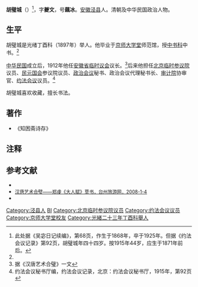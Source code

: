 {{Infobox Officeholder
|姓名=胡璧城
|圖像=File:胡璧城.jpg
|圖像大小=200px
|圖像說明=  
| 字       = 
| 號       = 
| 別名     = 
| 出生名   = 
| 出生日期 = 
| 出生地點 = 
| 逝世日期 = 
| 逝世地點 = 
| 死因     = 
| 墓地     = 
| 墓地座標 = 
| 籍貫     = 
| 國籍     = 
| 公民權   = 
| 政黨     = 
| 其他政黨 = 
| 身高     = 
| 配偶     = 
| 伴侶     = 
| 兒女     = 
| 父母     = 
| 親屬     = 
| 居住地   = 
| 學歷     = 
| 母校     = 
| 職業     = 
| 專業     = 
| 知名原因 = 
| 著作     = 
| 宗教信仰 = 
| 獲獎     = 
| 簽名     = 
| 腳註     = 
}}
'''胡璧城'''（{{bd|1868年||1925年|}}）<ref>此处据《吴宓日记续编》，第68页，作生于1868年，卒于1925年。但据《约法会议记录》第92页，胡璧城年四十四岁。按1915年44岁，应生于1871年前后。</ref>，字'''夔文'''，号'''藕冰'''。[[安徽|安徽]][[泾县|泾县]]人。清朝及中华民国政治人物。

==生平==
胡璧城是光绪丁酉科（1897年）举人。他毕业于[[京师大学堂|京师大学堂]]师范馆，授[[中书科|中书科]]中书。<ref name=htys/>

[[中华民国|中华民国]]成立后，1912年他任[[安徽省临时议会|安徽省临时议会]]议长。<ref name=htys>据《汉唐艺术合璧》一文</ref>后来他担任[[北京临时参议院|北京临时参议院]]议员、[[民元国会|民元国会]]参议院议员、[[政治会议|政治会议]]秘书、政治会议代理秘书长、[[审计院|审计院]]协审官、[[约法会议|约法会议]]议员。<ref>约法会议秘书厅编，约法会议记录，北京：约法会议秘书厅，1915年，第92页</ref>

胡璧城喜欢收藏，擅长书法。

==著作==
*《知困斋诗存》

==注释==
{{reflist}}

==参考文献==
* <span style="font-size:90%;">{{Cite book<!--|和書-->|author = |title = 吴宓日记续编|year = 2006|publisher = 生活・讀書・新知三联书店|location= 北京|isbn =}}</span>
* <span style="font-size:90%;">[http://www.eutz.cn/Shownews.asp?ArticleID=2464 汉唐艺术合璧——郑虔《大人赋》草书，台州旅游网，2008-1-4]{{dead link|date=2018年4月 |bot=InternetArchiveBot |fix-attempted=yes }}</span>
* <span style="font-size:90%;">{{Cite book<!--|和書-->|author =约法会议秘书厅编 |title = 约法会议记录|year = 1915|publisher = 约法会议秘书厅|location= 北京|isbn =}}</span>

{{中国人物小作品}}
{{第一次北京臨時參議院}}
{{DEFAULTSORT:Hu bicheng}}
[[Category:泾县人|Category:泾县人]]
[[Category:胡姓|BI]]
[[Category:北京临时参议院议员|Category:北京临时参议院议员]]
[[Category:约法会议议员|Category:约法会议议员]]
[[Category:京师大学堂校友|Category:京师大学堂校友]]
[[Category:光緒二十三年丁酉科舉人|Category:光緒二十三年丁酉科舉人]]